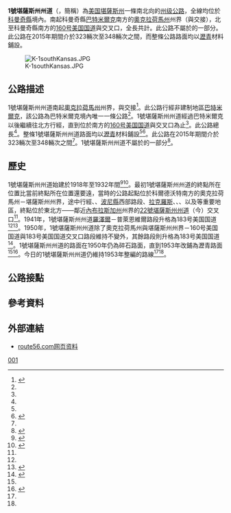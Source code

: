 {{GA}}{{noteTA
|G1=USState
|G2=US
|1=zh-hans:县;zh-hk:縣;zh-tw:郡;
}}
{{Infobox US Road
|Name = 1號堪薩斯州州道
|native_name = Kansas State Highway 1, K-1
|Shield = K-1.svg
|Map = K-1map.svg
|Formed = 
|Direction A = 南
|From =[[科曼奇縣_(堪薩斯州)|科曼奇縣]][[巴特米爾克_(堪薩斯州)|巴特米爾克]]南方<br />（接{{jct|state=OK|OK|34}}）
|Direction B = 北
|To =科曼奇縣{{le|科爾德沃特 (堪薩斯州)|Coldwater, Kansas|科爾德沃特}}南方<br />（{{jct|country=USA|US|160|US|183}}交叉口）
|System = 堪薩斯州州道
|Mile = 13.363<ref name="PMIS">{{cite web|url=http://www.ksdot.org/matreslab/pmis/query.asp|title=2015 Condition Survey Report|author=Kansas Department of Transportation|accessdate=2016-06-11|archive-url=https://web.archive.org/web/20160313050055/http://ksdot.org/matreslab/pmis/query.asp|archive-date=2016-03-13|dead-url=no}}</ref>
|counties = [[科曼奇縣_(堪薩斯州)|科曼奇縣]]
|state=KS
|type=KS
|previous_type=I
|previous_route=670
|next_type=KS
|next_route=2
}}
'''1號堪薩斯州州道'''（{{lang-en|Kansas State Highway 1}}，簡稱{{lang|en|K-1}}）為[[美国|美国]][[堪薩斯州|堪薩斯州]]一條南北向的[[州级公路|州级公路]]，全線均位於[[科曼奇縣_(堪薩斯州)|科曼奇縣]]境內。南起科曼奇縣[[巴特米爾克_(堪薩斯州)|巴特米爾克]]南方的[[奧克拉荷馬州|奧克拉荷馬州]]州界（與{{le|34號奧克拉荷馬州州道|Oklahoma State Highway 34}}交接），北至科曼奇縣{{le|科爾德沃特 (堪薩斯州)|Coldwater, Kansas|科爾德沃特}}南方的[[160号美国国道|160号美国国道]]與{{le|183号美国国道|U.S. Route 183}}交叉口，全長共計{{convert|13.363|mi|km|adj=on}}。此公路不屬於{{le|美國國家公路系統|United States National Highway System}}的一部分。此公路在2015年期間{{le|年平均日車流量|annual average daily traffic}}介於323輛次至348輛次之間，而整條公路路面均以[[瀝青|瀝青]]材料鋪設。

[[Image:K-1southKansas.JPG|thumb]]

==公路描述==
1號堪薩斯州州道南起[[奧克拉荷馬州|奧克拉荷馬州]]州界，與{{le|34號奧克拉荷馬州州道|Oklahoma State Highway 34}}交接<ref name="Google">{{Google maps | url = https://maps.google.com/maps?saddr=KS-1+N&daddr=KS-1+N&hl=en&ll=37.096812,-99.332199&spn=0.31601,0.676346&sll=37.193217,-99.327256&sspn=0.001233,0.002642&geocode=FWeSNAIdhX8U-g%3BFYOFNwIdqWIU-g&t=h&mra=me&mrsp=1,0&sz=19&z=11| title= Google Map with K-1 highlighted| accessdate = 2016-06-11}}</ref>。此公路行經非建制地區[[巴特米爾克_(堪薩斯州)|巴特米爾克]]，該公路為巴特米爾克境內唯一一條公路<ref name="Google"/>。1號堪薩斯州州道經過巴特米爾克以後繼續往北方行經，直到位於{{le|科爾德沃特 (堪薩斯州)|Coldwater, Kansas|科爾德沃特}}南方的[[160号美国国道|160号美国国道]]與{{le|183号美国国道|U.S. Route 183}}交叉口為止<ref name="Google"/>。此公路總長{{convert|13.363|mi|km|adj=on}}<ref name="PMIS"/>。整條1號堪薩斯州州道路面均以[[瀝青|瀝青]]材料鋪設<ref name="PMIS"/><ref name="Glossary">{{cite web|title=Pavement Management Information System Glossary|url=http://www.ksdot.org/matreslab/pmis/glossary.asp#PAVEMENT_TYPE|author=Staff|publisher=Kansas Department of Transportation|accessdate=2016-06-11|date=2012-05-09|archive-url=https://web.archive.org/web/20160324060154/http://www.ksdot.org/matreslab/pmis/glossary.asp#PAVEMENT_TYPE|archive-date=2016-03-24|dead-url=no}}</ref>。此公路在2015年期間{{le|年平均日車流量|annual average daily traffic}}介於323輛次至348輛次之間<ref name="PMIS"/>。1號堪薩斯州州道不屬於{{le|美國國家公路系統|United States National Highway System}}的一部分<ref name="NHS">{{cite map|publisher=Kansas Department of Transportation|title=National Highway System|url=https://www.ksdot.org/Assets/wwwksdotorg/bureaus/burTransPlan/maps/GISMaps/NHS_2013.pdf|format=PDF|year=2013|accessdate=2016-06-11|archive-url=https://web.archive.org/web/20151110084255/https://www.ksdot.org/Assets/wwwksdotorg/bureaus/burTransPlan/maps/GISMaps/NHS_2013.pdf|archive-date=2015-11-10|dead-url=no}}</ref>。

==歷史==
1號堪薩斯州州道始建於1918年至1932年間<ref name="1918 map">{{cite map |publisher = Kansas State Highway Commission |title = Kansas Highway Map |url = http://www.ksdot.org/Assets/wwwksdotorg/bureaus/burTransPlan/maps/SpecialInterestStateMaps/HistoricalKansas1918.pdf |format = PDF |edition = 1918 |year = 1918 |section =  |accessdate = 2016-06-11 |archive-url = https://web.archive.org/web/20160310204827/http://www.ksdot.org/Assets/wwwksdotorg/bureaus/burTransPlan/maps/SpecialInterestStateMaps/HistoricalKansas1918.PDF |archive-date = 2016-03-10 |dead-url = no }}</ref><ref name="1932 map">{{cite map |publisher = Kansas State Highway Commission |title = Kansas Highway Map |url = http://www.ksdot.org/Assets/wwwksdotorg/bureaus/burTransPlan/maps/HistoricStateMaps/1932Mapside.pdf |format = PDF |edition = 1932 |year = 1932 |section =  |accessdate = 2016-06-11 |archive-url = https://web.archive.org/web/20160304111835/http://www.ksdot.org/Assets/wwwksdotorg/bureaus/burTransPlan/maps/HistoricStateMaps/1932Mapside.pdf |archive-date = 2016-03-04 |dead-url = no }}</ref>。最初1號堪薩斯州州道的終點所在位置比當前終點所在位置還要遠，當時的公路起點位於科爾德沃特南方的奧克拉荷馬州－堪薩斯州州界，途中行經{{le|格林斯堡 (堪薩斯州)|Greensburg, Kansas|格林斯堡}}、{{le|金斯利 (堪薩斯州)|Kinsley, Kansas|金斯利}}、[[波尼縣_(堪薩斯州)|波尼縣]]西部路段、[[拉克羅斯_(堪薩斯州)|拉克羅斯]]、{{le|海斯 (堪薩斯州)|Hays, Kansas|海斯}}、{{le|普萊恩維爾 (堪薩斯州)|Plainville, Kansas|普萊恩維爾}}、{{le|斯托克頓 (堪薩斯州)|Stockton, Kansas|斯托克頓}}以及{{le|菲利普斯堡 (堪薩斯州)|Phillipsburg, Kansas|菲利普斯堡}}等重要地區，終點位於{{le|伍德拉夫 (堪薩斯州)|Woodruff, Kansas|伍德拉夫}}東北方——鄰近[[內布拉斯加州|內布拉斯加州]]州界的[[22號堪薩斯州州道|22號堪薩斯州州道]]（今{{le|383號堪薩斯州州道|K-383 (Kansas highway)}}）交叉口<ref name="1932 map"/>。1941年，1號堪薩斯州州道[[羅澤爾_(堪薩斯州)|羅澤爾]]－普萊恩維爾路段升格為183号美国国道<ref name="1932 map"/><ref name="1941 map">{{cite map |publisher = Kansas State Highway Commission |title = Kansas Highway Map |url = http://www.ksdot.org/Assets/wwwksdotorg/bureaus/burTransPlan/maps/HistoricStateMaps/1941Mapside.pdf |format = PDF |edition = 1941 |year = 1941 |section =  |accessdate = 2016-06-11 |archive-url = https://web.archive.org/web/20160310200340/http://www.ksdot.org/Assets/wwwksdotorg/bureaus/burTransPlan/maps/HistoricStateMaps/1941Mapside.pdf |archive-date = 2016-03-10 |dead-url = no }}</ref>。1950年，1號堪薩斯州州道除了奧克拉荷馬州與堪薩斯州州界－160号美国国道與183号美国国道交叉口路段維持不變外，其餘路段則升格為183号美国国道<ref name="1950 map">{{cite map |publisher = Kansas State Highway Commission |title = Kansas Highway Map |url = http://www.ksdot.org/Assets/wwwksdotorg/bureaus/burTransPlan/maps/HistoricStateMaps/1950-51Mapside.pdf |format = PDF |edition = 1950-51 |year = 1950–51 |section =  |accessdate = 2016-06-11 |archive-url = https://web.archive.org/web/20160310204029/http://www.ksdot.org/Assets/wwwksdotorg/bureaus/burTransPlan/maps/HistoricStateMaps/1950-51Mapside.pdf |archive-date = 2016-03-10 |dead-url = no }}</ref>。1號堪薩斯州州道的路面在1950年仍為碎石路面，直到1953年改鋪為瀝青路面<ref name="1950 map"/><ref name="1953 map">{{cite map |publisher = Kansas State Highway Commission |title = Kansas Highway Map |url = http://www.ksdot.org/Assets/wwwksdotorg/bureaus/burTransPlan/maps/HistoricStateMaps/1953Mapside.pdf |format = PDF |edition = 1953 |year = 1953 |section =  |accessdate = 2016-06-11 |archive-url = https://web.archive.org/web/20160304114432/http://www.ksdot.org/Assets/wwwksdotorg/bureaus/burTransPlan/maps/HistoricStateMaps/1953Mapside.pdf |archive-date = 2016-03-04 |dead-url = no }}</ref>。今日的1號堪薩斯州州道仍維持1953年整編的路線<ref name="Google"/><ref name="1953 map"/>。

==公路接點==
{{KSinttop|length_ref=<ref name="PMIS"/>|county=科曼奇縣}}
{{KSint
|location=巴特米爾克
|mile=0.000
|road={{jct|state=OK|OK|34}}
|notes=公路南端，接34號奧克拉荷馬州州道
}}
{{KSint
|location=科爾德沃特
|mile=13.363
|road={{jct|state=KS|US|160|US|183}}
|notes=公路北端
}}
{{jctbtm}}

==參考資料==
{{Reflist}}

==外部連結==
{{Attached KML|display=title,inline}}
*[http://route56.com/highways/highways.php?hwy=1&hist=1 route56.com网页资料]{{Wayback|url=http://route56.com/highways/highways.php?hwy=1&hist=1 |date=20140224034948 }}

[[Category:堪薩斯州州道|001]]